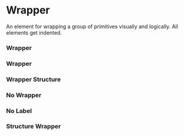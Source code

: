 

<Meta of={Stories} />

# Wrapper

An element for wrapping a group of primitives visually and logically. All elements get indented.

### Wrapper

<Canvas of={Stories.WrapperEmpty} sourceState="shown" layout="centered"/>

### Wrapper

<Canvas of={Stories.WrapperWithLabel} sourceState="shown" layout="centered"/>

### Wrapper Structure

<Canvas of={Stories.WrapperStructure} sourceState="shown" layout="centered"/>

### No Wrapper

<Canvas of={Stories.NoWrapper} sourceState="shown" layout="centered" />

### No Label

<Canvas of={Stories.WrapperNoLabel} sourceState="shown" layout="centered" />

### Structure Wrapper

<Canvas of={Stories.StructureWrapper} sourceState="shown" layout="centered" />
